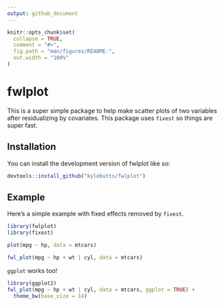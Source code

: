 ```yaml
---
output: github_document
---
```


<!-- README.md is generated from README.Rmd. Please edit that file -->

```r
knitr::opts_chunk$set(
  collapse = TRUE,
  comment = "#>",
  fig.path = "man/figures/README-",
  out.width = "100%"
)
```

# fwlplot

<!-- badges: start -->
<!-- badges: end -->

This is a super simple package to help make scatter plots of two variables after residualizing by covariates. This package uses `fixest` so things are super fast.

## Installation

You can install the development version of fwlplot like so:

``` r
devtools::install_github("kylebutts/fwlplot")
```

## Example

Here's a simple example with fixed effects removed by `fixest`.
```r
library(fwlplot)
library(fixest)

plot(mpg ~ hp, data = mtcars)

fwl_plot(mpg ~ hp + wt | cyl, data = mtcars)
```

`ggplot` works too!

```r
library(ggplot2)
fwl_plot(mpg ~ hp + wt | cyl, data = mtcars, ggplot = TRUE) + 
  theme_bw(base_size = 14)
```
